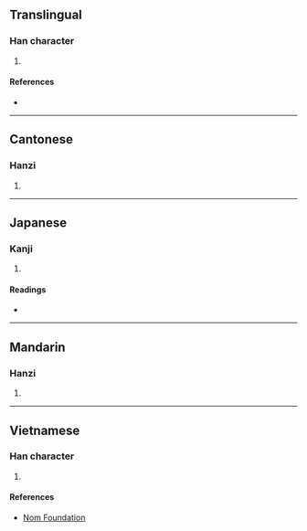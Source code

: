 {{also|櫥}}
{{character info/new}}
==Translingual==

===Han character===
{{Han char|rn=75|rad=木|as=14|sn=18|four=|canj=DMGI|ids=⿰木㕑}}

# {{defn|Han|sort=木14}}

====References====
* {{Han ref|kx=0559.261|dkj=15784|hdz=21308.031|uh=6AC9|ud=27337}}

----

==Cantonese==

===Hanzi===
{{yue-hanzi|jyut=[[ceoi4]], [[cyu4]]|y=cheui4, chyu4}}

# {{defn|lang=yue|sort=木14}}

----

==Japanese==

===Kanji===
{{ja-kanji|grade=|rs=木14}}

# {{defn|lang=ja|sort=木14}}

====Readings====
* {{ja-readings|on=[[ちゅ]] (chu)|kun=[[ひつ]] (hitsu)}}

----

==Mandarin==

===Hanzi===
{{cmn-hanzi|pin=[[chú]] ([[chu2]])|wg=ch'u<sup>2</sup>}}

# {{defn|lang=cmn|sort=木14}}

----

==Vietnamese==

===Han character===
{{vi-readings|rs=木14| hanviet = trù}}

# {{defn|lang=vi|sort=木14}}

====References====
* [http://nomfoundation.org/common/nom_details.php?codepoint=6ac9 Nom Foundation]